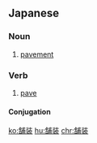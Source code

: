 ==Japanese==
{{ja-kanjitab|ほ|そう|yomi=on}}

===Noun===
{{ja-noun|ほそう}}

# [[pavement]]

===Verb===
{{ja-verb-suru|tr=trans|ほそう}}

# [[pave]]

====Conjugation====
{{ja-suru|ほそう}}

[[ko:舗装]]
[[hu:舗装]]
[[chr:舗装]]